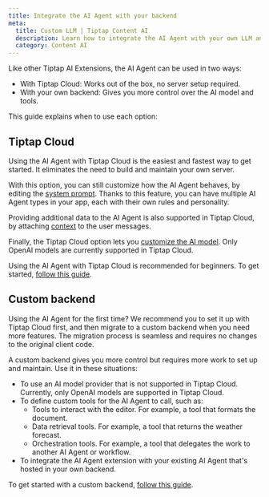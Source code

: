 ```yaml
---
title: Integrate the AI Agent with your backend
meta:
  title: Custom LLM | Tiptap Content AI
  description: Learn how to integrate the AI Agent with your own LLM and backend.
  category: Content AI
---
```



Like other Tiptap AI Extensions, the AI Agent can be used in two ways:

- With Tiptap Cloud: Works out of the box, no server setup required.
- With your own backend: Gives you more control over the AI model and tools.

This guide explains when to use each option:

## Tiptap Cloud

Using the AI Agent with Tiptap Cloud is the easiest and fastest way to get started. It eliminates the need to build and maintain your own server.

With this option, you can still customize how the AI Agent behaves, by editing the [system prompt](/content-ai/capabilities/agent/configure/system-prompt). Thanks to this feature, you can have multiple AI Agent types in your app, each with their own rules and personality.

Providing additional data to the AI Agent is also supported in Tiptap Cloud, by attaching [context](/content-ai/capabilities/agent/features/add-context) to the user messages.

Finally, the Tiptap Cloud option lets you [customize the AI model](/content-ai/capabilities/agent/use-with-content-ai-cloud#customize-the-openai-model). Only OpenAI models are currently supported in Tiptap Cloud.

Using the AI Agent with Tiptap Cloud is recommended for beginners. To get started, [follow this guide](/content-ai/capabilities/agent/use-with-content-ai-cloud).

## Custom backend

<Callout title="Beginner's tip" variant="info">
  Using the AI Agent for the first time? We recommend you to set it up with Tiptap Cloud first, and
  then migrate to a custom backend when you need more features. The migration process is seamless
  and requires no changes to the original client code.
</Callout>

A custom backend gives you more control but requires more work to set up and maintain. Use it in these situations:

- To use an AI model provider that is not supported in Tiptap Cloud. Currently, only OpenAI models are supported in Tiptap Cloud.
- To define custom tools for the AI Agent to call, such as:
  - Tools to interact with the editor. For example, a tool that formats the document.
  - Data retrieval tools. For example, a tool that returns the weather forecast.
  - Orchestration tools. For example, a tool that delegates the work to another AI Agent or workflow.
- To integrate the AI Agent extension with your existing AI Agent that's hosted in your own backend.

To get started with a custom backend, [follow this guide](/content-ai/capabilities/agent/custom-llms/install).
